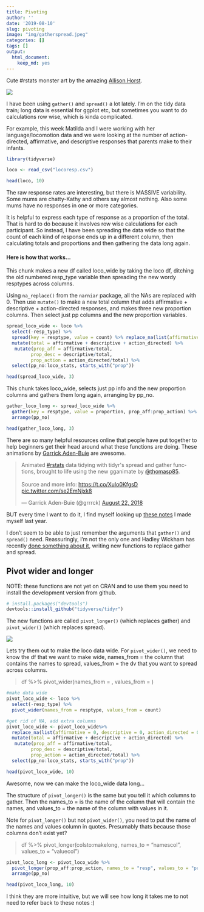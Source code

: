 ```yaml
---
title: Pivoting
author: ''
date: '2019-08-10'
slug: pivoting
image: "img/gatherspread.jpeg"
categories: []
tags: []
output:
  html_document:
    keep_md: yes
---
```


Cute #rstats monster art by the amazing [Allison Horst](https://github.com/allisonhorst/stats-illustrations). 

![](/post/2019-08-10-pivoting_files/gatherspread.jpeg)

I have been using `gather()` and `spread()` a lot lately. I'm on the tidy data train; long data is essential for ggplot etc, but sometimes you want to do calculations row wise, which is kinda complicated.

For example, this week Matilda and I were working with her language/locomotion data and we were looking at the number of action-directed, affirmative, and descriptive responses that parents make to their infants. 

```r
library(tidyverse) 

loco <- read_csv("locoresp.csv")

head(loco, 10)
```

The raw response rates are interesting, but there is MASSIVE variability. Some mums are chatty-Kathy and others say almost nothing. Also some mums have no responses in one or more categories. 

It is helpful to express each type of response as a proportion of the total. That is hard to do because it involves row wise calculations for each participant. So instead, I have been spreading the data wide so that the count of each kind of response ends up in a different column, then calculating totals and proportions and then gathering the data long again. 

#### Here is how that works... 
This chunk makes a new df called loco_wide by taking the loco df, ditching the old numbered resp_type variable then spreading the new wordy resptypes across columns. 

Using `na_replace()` from the `narniar` package, all the NAs are replaced with 0.  Then use `mutate()` to make a new total column that adds affirmative + descriptive + action-directed responses, and makes three new proportion columns. Then select just pp columns and the new proportion variables. 

```r

spread_loco_wide <- loco %>%
  select(-resp_type) %>%
  spread(key = resptype, value = count) %>% replace_na(list(affirmative = 0, descriptive = 0, action_directed = 0)) %>%
  mutate(total = affirmative + descriptive + action_directed) %>%
   mutate(prop_aff = affirmative/total, 
         prop_desc = descriptive/total, 
         prop_action = action_directed/total) %>%
  select(pp_no:loco_stats, starts_with("prop"))

head(spread_loco_wide, 3)
```

This chunk takes loco_wide, selects just pp info and the new proportion columns and gathers them long again, arranging by pp_no. 
```r
gather_loco_long <- spread_loco_wide %>%
  gather(key = resptype, value = proportion, prop_aff:prop_action) %>%
  arrange(pp_no)

head(gather_loco_long, 3)
```

There are so many helpful resources online that people have put together to help beginners get their head around what these functions are doing. These animations by [Garrick Aden-Buie](@grrrck)  are awesome. 

<blockquote class="twitter-tweet"><p lang="en" dir="ltr">Animated <a href="https://twitter.com/hashtag/rstats?src=hash&amp;ref_src=twsrc%5Etfw">#rstats</a> data tidying with tidyr&#39;s spread and gather functions, brought to life using the new gganimate by <a href="https://twitter.com/thomasp85?ref_src=twsrc%5Etfw">@thomasp85</a>.<br><br>Source and more info: <a href="https://t.co/XuIo0KfgsD">https://t.co/XuIo0KfgsD</a> <a href="https://t.co/se2EmNjxk8">pic.twitter.com/se2EmNjxk8</a></p>&mdash; Garrick Aden-Buie (@grrrck) <a href="https://twitter.com/grrrck/status/1032068685949796352?ref_src=twsrc%5Etfw">August 22, 2018</a></blockquote> <script async src="https://platform.twitter.com/widgets.js" charset="utf-8"></script>


BUT every time I want to do it, I find myself looking up [these notes](http://jenrichmond.rbind.io/post/gather-spread-unite-separate/) I made myself last year. 

I don't seem to be able to just remember the arguments that `gather()` and `spread()` need. Reassuringly, I'm not the only one and Hadley Wickham has recently [done something about it](https://tidyr.tidyverse.org/dev/articles/pivot.html), writing new functions to replace gather and spread. 

## Pivot wider and longer

NOTE: these functions are not yet on CRAN and to use them you need to install the development version from github. 

```r
# install.packages("devtools")
devtools::install_github("tidyverse/tidyr")
```

The new functions are called `pivot_longer()` (which replaces gather) and `pivot_wider()` (which replaces spread). 

![](/post/2019-08-10-pivoting_files/meme pivot.jpeg)

Lets try them out to make the loco data wide. For `pivot_wider()`, we need to know the df that we want to make wide, names_from = the column that contains the names to spread, values_from = the dv that you want to spread across columns. 

> df %>% pivot_wider(names_from = , values_from = )

```r
#make data wide
pivot_loco_wide <- loco %>% 
  select(-resp_type) %>%
  pivot_wider(names_from = resptype, values_from = count) 

#get rid of NA, add extra columns
pivot_loco_wide <- pivot_loco_wide%>%
  replace_na(list(affirmative = 0, descriptive = 0, action_directed = 0)) %>%
  mutate(total = affirmative + descriptive + action_directed) %>%
   mutate(prop_aff = affirmative/total, 
         prop_desc = descriptive/total, 
         prop_action = action_directed/total) %>%
  select(pp_no:loco_stats, starts_with("prop")) 

head(pivot_loco_wide, 10)
```
Awesome, now we can make the loco_wide data long...

The structure of `pivot_longer()` is the same but you tell it which columns to gather. Then the names_to = is the name of the column that will contain the names, and values_to =  the name of the column with values in it. 

Note for `pivot_longer()` but not `pivot_wider()`, you need to put the name of the names and values column in quotes. Presumably thats because those columns don't exist yet?

> df %>%
 pivot_longer(colsto:makelong, names_to = "namescol", values_to = "valuecol")
 
```r
pivot_loco_long <- pivot_loco_wide %>%
  pivot_longer(prop_aff:prop_action, names_to = "resp", values_to = "proportion") %>%
  arrange(pp_no)

head(pivot_loco_long, 10)
```

I think they are more intuitive, but we will see how long it takes me to not need to refer back to these notes :)
